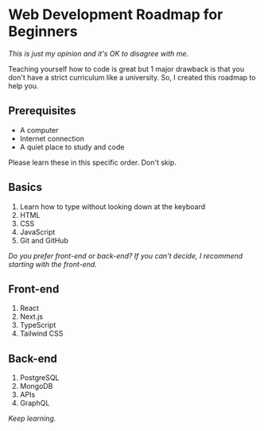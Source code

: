 # Web Development Roadmap for Beginners

_This is just my opinion and it's OK to disagree with me._

Teaching yourself how to code is great but 1 major drawback is that you don't have a strict curriculum like a university. So, I created this roadmap to help you.

## Prerequisites

- A computer
- Internet connection
- A quiet place to study and code

Please learn these in this specific order. Don't skip.

## Basics

1. Learn how to type without looking down at the keyboard
2. HTML
3. CSS
4. JavaScript
5. Git and GitHub

_Do you prefer front-end or back-end? If you can't decide, I recommend starting with the front-end._

## Front-end

1. React
2. Next.js
3. TypeScript
4. Tailwind CSS

## Back-end

1. PostgreSQL
2. MongoDB
3. APIs
4. GraphQL

_Keep learning._
